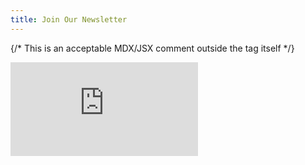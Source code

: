 ```yaml
---
title: Join Our Newsletter
---
```


{/* This is an acceptable MDX/JSX comment outside the tag itself */}
<iframe
  src="https://docs.google.com/forms/d/e/1FAIpQLSft94leZyXpOkV7Q4FM9VRHcFKQp6yygBKzXQ9b0_tF37e6MA/viewform?embedded=true"
  style={{
    width: '100%',
    height: '850px',
    border: 'none',
    display: 'block'
  }}
  frameBorder="0"
  marginHeight="0"
  marginWidth="0"
  title="Newsletter Signup Form"
>
  Loading…
</iframe>